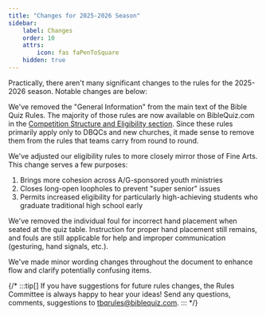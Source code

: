 ```yaml
---
title: "Changes for 2025-2026 Season"
sidebar:
    label: Changes
    order: 10
    attrs:
        icon: fas faPenToSquare
    hidden: true
---
```


Practically, there aren't many significant changes to the rules for the 2025-2026 season. Notable changes are below:

We've removed the "General Information" from the main text of the Bible Quiz Rules. The majority of those rules are now available on BibleQuiz.com in the [Competition Structure and Eligibility section](./eligibility). Since these rules primarily apply only to DBQCs and new churches, it made sense to remove them from the rules that teams carry from round to round.

We've adjusted our eligibility rules to more closely mirror those of Fine Arts. This change serves a few purposes:

1. Brings more cohesion across A/G-sponsored youth ministries
2. Closes long-open loopholes to prevent "super senior" issues
3. Permits increased eligibility for particularly high-achieving students who graduate traditional high school early

We've removed the individual foul for incorrect hand placement when seated at the quiz table. Instruction for proper hand placement still remains, and fouls are still applicable for help and improper communication (gesturing, hand signals, etc.).

We've made minor wording changes throughout the document to enhance flow and clarify potentially confusing items.

{/* :::tip[]
If you have suggestions for future rules changes, the Rules Committee is always happy to hear your ideas! Send any questions, comments, suggestions to tbqrules@biblequiz.com.
::: */}
